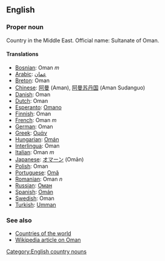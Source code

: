 ==English==

===Proper noun===

Country in the Middle East. Official name: Sultanate of Oman.

====Translations====
*[[Bosnian]]: Oman ''m''
*[[Arabic]]: [[عمان]]
*[[Breton]]: Oman
*[[Chinese]]: [[阿曼]] (Aman), [[阿曼苏丹国]] (Aman Sudanguo)
*[[Danish]]: Oman
*[[Dutch]]: Oman
*[[Esperanto]]: [[Omano]]
*[[Finnish]]: Oman
*[[French]]: Oman ''m''
*[[German]]: Oman
*[[Greek]]: [[Ομάν]]
*[[Hungarian]]: [[Omán]]
*[[Interlingua]]: Oman
*[[Italian]]: Oman ''m''
*[[Japanese]]: [[オマーン]] (Omān)
*[[Polish]]: Oman
*[[Portuguese]]: [[Omã]]
*[[Romanian]]: Oman ''n''
*[[Russian]]: [[Оман]]
*[[Spanish]]: [[Omán]]
*[[Swedish]]: Oman
*[[Turkish]]: [[Umman]]

===See also===
*[[Countries of the world]]
*[[w:Oman|Wikipedia article on Oman]]
[[Category:English country nouns]]